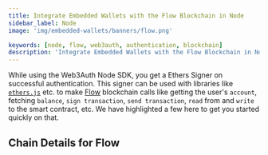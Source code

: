 ```yaml
---
title: Integrate Embedded Wallets with the Flow Blockchain in Node
sidebar_label: Node
image: 'img/embedded-wallets/banners/flow.png'

keywords: [node, flow, web3auth, authentication, blockchain]
description: 'Integrate Embedded Wallets with the Flow Blockchain in Node | Embedded Wallets'
---
```



While using the Web3Auth Node SDK, you get a Ethers Signer on successful authentication. This signer can be used with libraries like [`ethers.js`](https://docs.ethers.io/v5/getting-started/) etc. to make [Flow](https://ethereum.org/) blockchain calls like getting the user's `account`, fetching `balance`, `sign transaction`, `send transaction`, `read` from and `write` to the smart contract, etc. We have highlighted a few here to get you started quickly on that.

## Chain Details for Flow

<ChainDetailsFlow />

<EVMInteraction />
